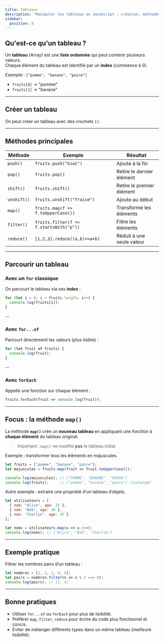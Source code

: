 ```yaml
---
title: Tableaux
description: "Manipuler les tableaux en JavaScript : création, méthodes et parcours."
sidebar:
  position: 8
---
```


## Qu'est-ce qu'un tableau ?

Un **tableau** (Array) est une **liste ordonnée** qui peut contenir plusieurs valeurs.  
Chaque élément du tableau est identifié par un **index** (commence à 0).

Exemple : `["pomme", "banane", "poire"]`  
- `fruits[0]` → "pomme"  
- `fruits[1]` → "banane"  


---

## Créer un tableau

On peut créer un tableau avec des crochets `[]`.

---

## Méthodes principales

| Méthode | Exemple | Résultat |
|---------|---------|----------|
| `push()` | `fruits.push("kiwi")` | Ajoute à la fin |
| `pop()` | `fruits.pop()` | Retire le dernier élément |
| `shift()` | `fruits.shift()` | Retire le premier élément |
| `unshift()` | `fruits.unshift("fraise")` | Ajoute au début |
| `map()` | `fruits.map(f => f.toUpperCase())` | Transforme les éléments |
| `filter()` | `fruits.filter(f => f.startsWith("p"))` | Filtre les éléments |
| `reduce()` | `[1,2,3].reduce((a,b)=>a+b)` | Réduit à une seule valeur |

---

## Parcourir un tableau

### Avec un `for` classique
On parcourt le tableau via ses **index** :

```js
for (let i = 0; i < fruits.length; i++) {
  console.log(fruits[i]);
}
```
--

### Avec `for...of`

Parcourt directement les valeurs (plus lisible) :

```js
for (let fruit of fruits) {
  console.log(fruit);
}
```

--

### Avec `forEach`
Appelle une fonction sur chaque élément :

```js
fruits.forEach(fruit => console.log(fruit));
```


---


## Focus : la méthode `map()`

La méthode **`map()`** crée un **nouveau tableau** en appliquant une fonction à **chaque élément** du tableau original.  
> Important : `map()` ne modifie **pas** le tableau initial.

Exemple : transformer tous les éléments en majuscules.

```js
let fruits = ["pomme", "banane", "poire"];
let majuscules = fruits.map(fruit => fruit.toUpperCase());

console.log(majuscules); // ["POMME", "BANANE", "POIRE"]
console.log(fruits);     // ["pomme", "banane", "poire"] (inchangé)
```

Autre exemple : extraire une propriété d’un tableau d’objets.

```js
let utilisateurs = [
  { nom: "Alice", age: 25 },
  { nom: "Bob", age: 30 },
  { nom: "Charlie", age: 35 }
];

let noms = utilisateurs.map(u => u.nom);
console.log(noms); // ["Alice", "Bob", "Charlie"]
```



---

## Exemple pratique

Filtrer les nombres pairs d’un tableau :

```js
let nombres = [1, 2, 3, 4, 5];
let pairs = nombres.filter(n => n % 2 === 0);
console.log(pairs); // [2, 4]
```

---

## Bonne pratiques

- Utiliser `for...of` ou `forEach` pour plus de lisibilité.
- Préférer `map`, `filter`, `reduce` pour écrire du code plus fonctionnel et concis.
- Éviter de mélanger différents types dans un même tableau (meilleure lisibilité).

